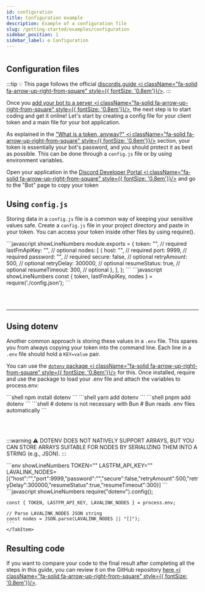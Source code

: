```yaml
---
id: configuration
title: Configuration example
description: Example of a configuration file
slug: /getting-started/examples/configuration
sidebar_position: 1
sidebar_label: ⚙️ Configuration
---
```



#

## Configuration files

:::tip
💡 This page follows the official [discordjs.guide <i className="fa-solid fa-arrow-up-right-from-square" style={{ fontSize: '0.8em'}}/>](https://discordjs.guide/#before-you-begin).
:::

Once you [add your bot to a server <i className="fa-solid fa-arrow-up-right-from-square" style={{ fontSize: '0.8em'}}/>](https://discordjs.guide/preparations/adding-your-bot-to-servers.html), the next step is to start coding and get it online! Let's start by creating a config file for your client token and a main file for your bot application.

As explained in the ["What is a token, anyway?" <i className="fa-solid fa-arrow-up-right-from-square" style={{ fontSize: '0.8em'}}/>](https://discordjs.guide/preparations/setting-up-a-bot-application.html#what-is-a-token-anyway) section, your token is essentially your bot's password, and you should protect it as best as possible. This can be done through a `config.js` file or by using environment variables.

Open your application in the [Discord Developer Portal <i className="fa-solid fa-arrow-up-right-from-square" style={{ fontSize: '0.8em'}}/>](https://discord.com/developers/applications) and go to the "Bot" page to copy your token

## Using `config.js`

Storing data in a `config.js` file is a common way of keeping your sensitive values safe. Create a `config.js` file in your project directory and paste in your token. You can access your token inside other files by using require().

<Tabs>
	<TabItem value="config.js" label="config.js" default>
    ```javascript showLineNumbers
    module.exports = {
	    token: "", // required
	    lastFmApiKey: "", // optional
	    nodes: [
            {
                host: "", // required
                port: 9999, // required
                password: "", // required
                secure: false, // optional
                retryAmount: 500, // optional
                retryDelay: 300000, // optional
                resumeStatus: true, // optional
                resumeTimeout: 300, // optional
            },
	    ],
    };
    ```
    </TabItem>
	<TabItem value="Usage" label="Usage" default>
    ```javascript  showLineNumbers
    const { token, lastFmApiKey, nodes } = require('./config.json');
    ```
    </TabItem>
</Tabs>

<br></br>

---

## Using dotenv

Another common approach is storing these values in a `.env` file. This spares you from always copying your token into the command line. Each line in a `.env` file should hold a `KEY=value` pair.

You can use the [`dotenv` package <i className="fa-solid fa-arrow-up-right-from-square" style={{ fontSize: '0.8em'}}/>](https://www.npmjs.com/package/dotenv) for this. Once installed, require and use the package to load your .env file and attach the variables to process.env:

<Tabs>
	<TabItem value="npm" label="npm" default>
		```shell
        npm install dotenv
        ```
	</TabItem>
	<TabItem value="yarn" label="yarn" default>
		```shell
        yarn add dotenv
        ```
	</TabItem>
	<TabItem value="pnpm" label="pnpm" default>
		```shell
        pnpm add dotenv
        ```
	</TabItem>
	<TabItem value="bun" label="bun" default>
		```shell
        # dotenv is not necessary with Bun # Bun reads .env files automatically
        ```
	</TabItem>
</Tabs>

<br></br>

:::warning
⚠️ DOTENV DOES NOT NATIVELY SUPPORT ARRAYS, BUT YOU CAN STORE ARRAYS SUITABLE FOR NODES BY SERIALIZING THEM INTO A STRING (e.g., JSON).
:::

<Tabs>
	<TabItem value=".env" label=".env" default>
    ```env  showLineNumbers
    TOKEN=""
    LASTFM_API_KEY=""
    LAVALINK_NODES=[{"host":"","port":9999,"password":"","secure":false,"retryAmount":500,"retryDelay":300000,"resumeStatus":true,"resumeTimeout":300}]
    ```
    </TabItem>
    <TabItem value="Usage" label="Usage" default>
    ```javascript  showLineNumbers
    require("dotenv").config();

    const { TOKEN, LASTFM_API_KEY, LAVALINK_NODES } = process.env;

    // Parse LAVALINK_NODES JSON string
    const nodes = JSON.parse(LAVALINK_NODES || "[]");
    ```
    </TabItem>

</Tabs>

## Resulting code

If you want to compare your code to the final result after completing all the steps in this guide, you can review it on the GitHub repository [here <i className="fa-solid fa-arrow-up-right-from-square" style={{ fontSize: '0.8em'}}/>](https://github.com/Magmastream-NPM/magmastream_basics_bot/tree/js-v2.8.2/src).
